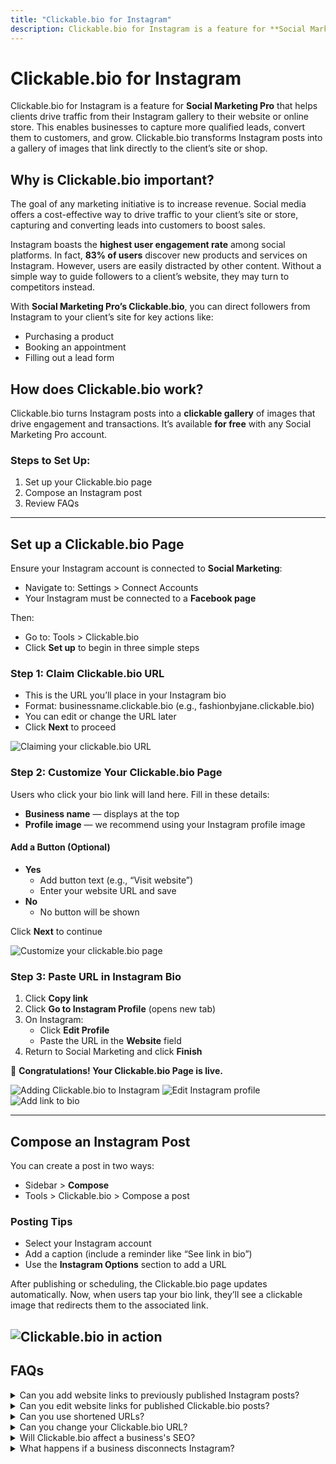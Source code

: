 ```yaml
---
title: "Clickable.bio for Instagram"
description: Clickable.bio for Instagram is a feature for **Social Marketing Pro** that helps clients drive traffic from their Instagram gallery to their website or online store. This enables businesses to capture more qualified leads, convert them to customers, and grow. Clickable.bio transforms Instagram posts into a gallery of images that link directly to the client’s site or shop.
---
```


# Clickable.bio for Instagram

Clickable.bio for Instagram is a feature for **Social Marketing Pro** that helps clients drive traffic from their Instagram gallery to their website or online store. This enables businesses to capture more qualified leads, convert them to customers, and grow. Clickable.bio transforms Instagram posts into a gallery of images that link directly to the client’s site or shop.

## Why is Clickable.bio important?

The goal of any marketing initiative is to increase revenue. Social media offers a cost-effective way to drive traffic to your client’s site or store, capturing and converting leads into customers to boost sales.

Instagram boasts the **highest user engagement rate** among social platforms. In fact, **83% of users** discover new products and services on Instagram. However, users are easily distracted by other content. Without a simple way to guide followers to a client’s website, they may turn to competitors instead.

With **Social Marketing Pro’s Clickable.bio**, you can direct followers from Instagram to your client’s site for key actions like:

- Purchasing a product  
- Booking an appointment  
- Filling out a lead form  

## How does Clickable.bio work?

Clickable.bio turns Instagram posts into a **clickable gallery** of images that drive engagement and transactions. It’s available **for free** with any Social Marketing Pro account.

### Steps to Set Up:

1. Set up your Clickable.bio page  
2. Compose an Instagram post  
3. Review FAQs  

---

## Set up a Clickable.bio Page

Ensure your Instagram account is connected to **Social Marketing**:

- Navigate to: Settings > Connect Accounts
- Your Instagram must be connected to a **Facebook page**  

Then:

- Go to: Tools > Clickable.bio  
- Click **Set up** to begin in three simple steps  

### Step 1: Claim Clickable.bio URL

- This is the URL you’ll place in your Instagram bio  
- Format: businessname.clickable.bio (e.g., fashionbyjane.clickable.bio)  
- You can edit or change the URL later  
- Click **Next** to proceed  

![Claiming your clickable.bio URL](./img/claim-clickable-bio.png)

### Step 2: Customize Your Clickable.bio Page

Users who click your bio link will land here. Fill in these details:

- **Business name** — displays at the top  
- **Profile image** — we recommend using your Instagram profile image  

#### Add a Button (Optional)

- **Yes**  
  - Add button text (e.g., “Visit website”)  
  - Enter your website URL and save  
- **No**  
  - No button will be shown  

Click **Next** to continue  

![Customize your clickable.bio page](./img/customize-cb.png)

### Step 3: Paste URL in Instagram Bio

1. Click **Copy link**  
2. Click **Go to Instagram Profile** (opens new tab)  
3. On Instagram:
   - Click **Edit Profile**
   - Paste the URL in the **Website** field  
4. Return to Social Marketing and click **Finish**

🎉 **Congratulations! Your Clickable.bio Page is live.**

![Adding Clickable.bio to Instagram](./img/paste-to-instagram.jpg)
![Edit Instagram profile](./img/edit-profile.png)
![Add link to bio](./img/add-website.png)

---

## Compose an Instagram Post

You can create a post in two ways:

- Sidebar > **Compose**  
- Tools > Clickable.bio > Compose a post 

### Posting Tips

- Select your Instagram account  
- Add a caption (include a reminder like “See link in bio”)  
- Use the **Instagram Options** section to add a URL  

After publishing or scheduling, the Clickable.bio page updates automatically. Now, when users tap your bio link, they’ll see a clickable image that redirects them to the associated link.

![Clickable.bio in action](./img/use-cb.png)
---

## FAQs

<details>
<summary>Can you add website links to previously published Instagram posts?</summary>

A: Only after Clickable.bio setup. You can add links to new posts moving forward.
</details>

<details>
<summary>Can you edit website links for published Clickable.bio posts?</summary>

A: Not currently, but this will be available in the future.
</details>

<details>
<summary>Can you use shortened URLs?</summary>

A: Yes, any type of website link is supported.
</details>

<details>
<summary>Can you change your Clickable.bio URL?</summary>

A: Yes. Go to **Tools > Clickable.bio > Appearance and Settings** to change it.
</details>

<details>
<summary>Will Clickable.bio affect a business's SEO?</summary>

A: No. The page isn't crawled by search engines.
</details>

<details>
<summary>What happens if a business disconnects Instagram?</summary>

A: The Clickable.bio page is saved until the account is reconnected or data is deleted.
</details>

